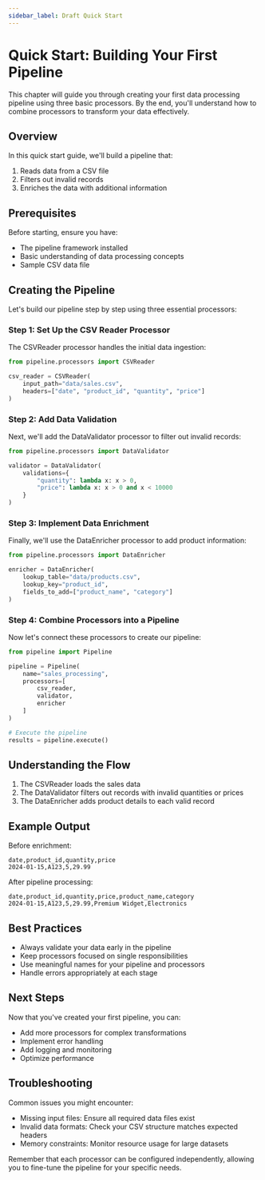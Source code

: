 ```yaml
---
sidebar_label: Draft Quick Start
---
```


# Quick Start: Building Your First Pipeline

This chapter will guide you through creating your first data processing pipeline using three basic processors. By the end, you'll understand how to combine processors to transform your data effectively.

## Overview

In this quick start guide, we'll build a pipeline that:

1. Reads data from a CSV file
2. Filters out invalid records
3. Enriches the data with additional information

## Prerequisites

Before starting, ensure you have:

- The pipeline framework installed
- Basic understanding of data processing concepts
- Sample CSV data file

## Creating the Pipeline

Let's build our pipeline step by step using three essential processors:

### Step 1: Set Up the CSV Reader Processor

The CSVReader processor handles the initial data ingestion:

```python
from pipeline.processors import CSVReader

csv_reader = CSVReader(
    input_path="data/sales.csv",
    headers=["date", "product_id", "quantity", "price"]
)
```

### Step 2: Add Data Validation

Next, we'll add the DataValidator processor to filter out invalid records:

```python
from pipeline.processors import DataValidator

validator = DataValidator(
    validations={
        "quantity": lambda x: x > 0,
        "price": lambda x: x > 0 and x < 10000
    }
)
```

### Step 3: Implement Data Enrichment

Finally, we'll use the DataEnricher processor to add product information:

```python
from pipeline.processors import DataEnricher

enricher = DataEnricher(
    lookup_table="data/products.csv",
    lookup_key="product_id",
    fields_to_add=["product_name", "category"]
)
```

### Step 4: Combine Processors into a Pipeline

Now let's connect these processors to create our pipeline:

```python
from pipeline import Pipeline

pipeline = Pipeline(
    name="sales_processing",
    processors=[
        csv_reader,
        validator,
        enricher
    ]
)

# Execute the pipeline
results = pipeline.execute()
```

## Understanding the Flow

1. The CSVReader loads the sales data
2. The DataValidator filters out records with invalid quantities or prices
3. The DataEnricher adds product details to each valid record

## Example Output

Before enrichment:

```csv
date,product_id,quantity,price
2024-01-15,A123,5,29.99
```

After pipeline processing:

```csv
date,product_id,quantity,price,product_name,category
2024-01-15,A123,5,29.99,Premium Widget,Electronics
```

## Best Practices

- Always validate your data early in the pipeline
- Keep processors focused on single responsibilities
- Use meaningful names for your pipeline and processors
- Handle errors appropriately at each stage

## Next Steps

Now that you've created your first pipeline, you can:

- Add more processors for complex transformations
- Implement error handling
- Add logging and monitoring
- Optimize performance

## Troubleshooting

Common issues you might encounter:

- Missing input files: Ensure all required data files exist
- Invalid data formats: Check your CSV structure matches expected headers
- Memory constraints: Monitor resource usage for large datasets

Remember that each processor can be configured independently, allowing you to fine-tune the pipeline for your specific needs.

